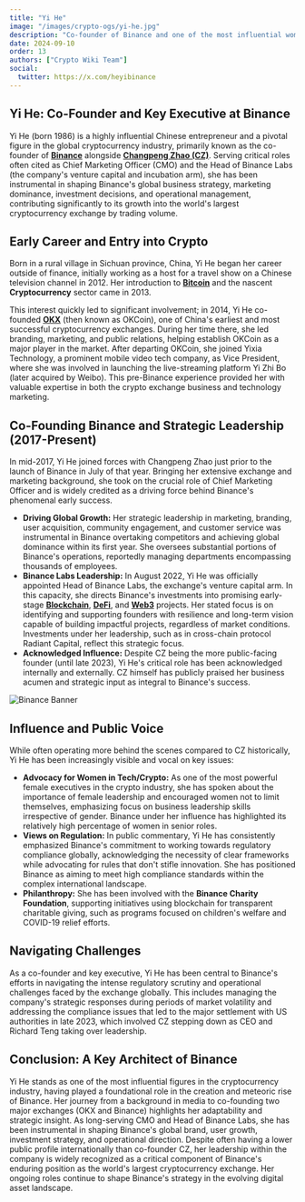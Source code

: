 ```yaml
---
title: "Yi He"
image: "/images/crypto-ogs/yi-he.jpg"
description: "Co-founder of Binance and one of the most influential women in the cryptocurrency industry."
date: 2024-09-10
order: 13
authors: ["Crypto Wiki Team"]
social:
  twitter: https://x.com/heyibinance
---
```


## **Yi He: Co-Founder and Key Executive at Binance**

Yi He (born 1986) is a highly influential Chinese entrepreneur and a pivotal figure in the global cryptocurrency industry, primarily known as the co-founder of **[Binance](/exchanges/binance)** alongside **[Changpeng Zhao (CZ)](/crypto-ogs/changpeng-zhao)**. Serving critical roles often cited as Chief Marketing Officer (CMO) and the Head of Binance Labs (the company's venture capital and incubation arm), she has been instrumental in shaping Binance's global business strategy, marketing dominance, investment decisions, and operational management, contributing significantly to its growth into the world's largest cryptocurrency exchange by trading volume.

## **Early Career and Entry into Crypto**

Born in a rural village in Sichuan province, China, Yi He began her career outside of finance, initially working as a host for a travel show on a Chinese television channel in 2012. Her introduction to **[Bitcoin](/posts/what-is-bitcoin)** and the nascent **Cryptocurrency** sector came in 2013.

This interest quickly led to significant involvement; in 2014, Yi He co-founded **[OKX](https://www.okx.com/)** (then known as OKCoin), one of China's earliest and most successful cryptocurrency exchanges. During her time there, she led branding, marketing, and public relations, helping establish OKCoin as a major player in the market. After departing OKCoin, she joined Yixia Technology, a prominent mobile video tech company, as Vice President, where she was involved in launching the live-streaming platform Yi Zhi Bo (later acquired by Weibo). This pre-Binance experience provided her with valuable expertise in both the crypto exchange business and technology marketing.

## **Co-Founding Binance and Strategic Leadership (2017-Present)**

In mid-2017, Yi He joined forces with Changpeng Zhao just prior to the launch of Binance in July of that year. Bringing her extensive exchange and marketing background, she took on the crucial role of Chief Marketing Officer and is widely credited as a driving force behind Binance's phenomenal early success.

- **Driving Global Growth:** Her strategic leadership in marketing, branding, user acquisition, community engagement, and customer service was instrumental in Binance overtaking competitors and achieving global dominance within its first year. She oversees substantial portions of Binance's operations, reportedly managing departments encompassing thousands of employees.
- **Binance Labs Leadership:** In August 2022, Yi He was officially appointed Head of Binance Labs, the exchange's venture capital arm. In this capacity, she directs Binance's investments into promising early-stage **[Blockchain](/posts/what-is-blockchain)**, **[DeFi](/posts/what-is-defi)**, and **[Web3](/posts/what-is-web3)** projects. Her stated focus is on identifying and supporting founders with resilience and long-term vision capable of building impactful projects, regardless of market conditions. Investments under her leadership, such as in cross-chain protocol Radiant Capital, reflect this strategic focus.
- **Acknowledged Influence:** Despite CZ being the more public-facing founder (until late 2023), Yi He's critical role has been acknowledged internally and externally. CZ himself has publicly praised her business acumen and strategic input as integral to Binance's success.

![Binance Banner](/images/posts/binance-banner.png)

## **Influence and Public Voice**

While often operating more behind the scenes compared to CZ historically, Yi He has been increasingly visible and vocal on key issues:

- **Advocacy for Women in Tech/Crypto:** As one of the most powerful female executives in the crypto industry, she has spoken about the importance of female leadership and encouraged women not to limit themselves, emphasizing focus on business leadership skills irrespective of gender. Binance under her influence has highlighted its relatively high percentage of women in senior roles.
- **Views on Regulation:** In public commentary, Yi He has consistently emphasized Binance's commitment to working towards regulatory compliance globally, acknowledging the necessity of clear frameworks while advocating for rules that don't stifle innovation. She has positioned Binance as aiming to meet high compliance standards within the complex international landscape.
- **Philanthropy:** She has been involved with the **Binance Charity Foundation**, supporting initiatives using blockchain for transparent charitable giving, such as programs focused on children's welfare and COVID-19 relief efforts.

## **Navigating Challenges**

As a co-founder and key executive, Yi He has been central to Binance's efforts in navigating the intense regulatory scrutiny and operational challenges faced by the exchange globally. This includes managing the company's strategic responses during periods of market volatility and addressing the compliance issues that led to the major settlement with US authorities in late 2023, which involved CZ stepping down as CEO and Richard Teng taking over leadership.

## **Conclusion: A Key Architect of Binance**

Yi He stands as one of the most influential figures in the cryptocurrency industry, having played a foundational role in the creation and meteoric rise of Binance. Her journey from a background in media to co-founding two major exchanges (OKX and Binance) highlights her adaptability and strategic insight. As long-serving CMO and Head of Binance Labs, she has been instrumental in shaping Binance's global brand, user growth, investment strategy, and operational direction. Despite often having a lower public profile internationally than co-founder CZ, her leadership within the company is widely recognized as a critical component of Binance's enduring position as the world's largest cryptocurrency exchange. Her ongoing roles continue to shape Binance's strategy in the evolving digital asset landscape.
